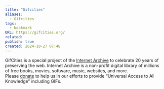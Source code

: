 ```yaml
---
title: "Gifcities"
aliases:
  - Gifcities
tags:
  - bookmark
URL: https://gifcities.org/
related: 
publish: true
created: 2024-10-27 07:48
---
```




GifCities is a special project of the [Internet Archive](https://archive.org/) to celebrate 20 years of preserving the web. Internet Archive is a non-profit digital library of millions of free books, movies, software, music, websites, and more. Please [donate](https://archive.org/donate) to help us in our efforts to provide “Universal Access to All Knowledge” including GIFs.